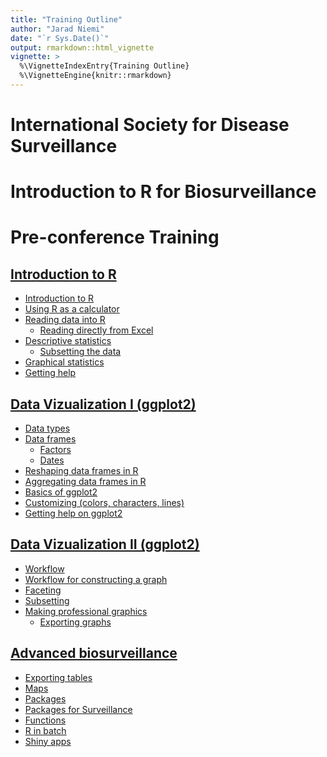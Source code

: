 ```yaml
---
title: "Training Outline"
author: "Jarad Niemi"
date: "`r Sys.Date()`"
output: rmarkdown::html_vignette
vignette: >
  %\VignetteIndexEntry{Training Outline}
  %\VignetteEngine{knitr::rmarkdown}
---
```


# International Society for Disease Surveillance
# Introduction to R for Biosurveillance 
# Pre-conference Training

## [Introduction to R](01_intro.html)

- [Introduction to R](01_intro.html#intro)
- [Using R as a calculator](01_intro.html#calculator)
- [Reading data into R](01_intro.html#reading)
  - [Reading directly from Excel](01_intro.html#excel)
- [Descriptive statistics](01_intro.html#descriptive)
  - [Subsetting the data](01_intro.html#subsetting)
- [Graphical statistics](01_intro.html#graphical)
- [Getting help](01_intro.html#help)

## [Data Vizualization I (ggplot2)](02_graphics.html)

- [Data types](02_graphics.html#types)
- [Data frames](02_graphics.html#frames)
  - [Factors](02_graphics.html#factors)
  - [Dates](02_graphics.html#dates)
- [Reshaping data frames in R](02_graphics.html#reshaping)
- [Aggregating data frames in R](02_graphics.html#aggregating)
- [Basics of ggplot2](02_graphics.html#ggplot2)
- [Customizing (colors, characters, lines)](02_graphics.html#customizing)
- [Getting help on ggplot2](02_graphics.html#help)

## [Data Vizualization II (ggplot2)](03_advanced_graphics.html)

- [Workflow](03_advanced_graphics.html#workflow)
- [Workflow for constructing a graph](03_advanced_graphics.html#graph_workflow)
- [Faceting](03_advanced_graphics.html#faceting)
- [Subsetting](03_advanced_graphics.html#subsetting)
- [Making professional graphics](03_advanced_graphics.html#professional)
  - [Exporting graphs](03_advanced_graphics.html#exporting)

## [Advanced biosurveillance](04_biosurveillance.html)

- [Exporting tables](04_biosurveillance.html#exporting_tables)
- [Maps](04_biosurveillance.html#maps)
- [Packages](04_biosurveillance.html#packages)
- [Packages for Surveillance](04_biosurveillance.html#surveillance)
- [Functions](04_biosurveillance.html#functions)
- [R in batch](04_biosurveillance.html#batch)
- [Shiny apps](04_biosurveillance.html#shiny) 
